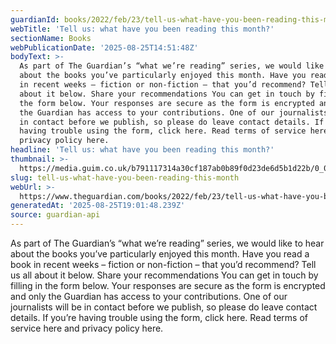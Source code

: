 ```yaml
---
guardianId: books/2022/feb/23/tell-us-what-have-you-been-reading-this-month
webTitle: 'Tell us: what have you been reading this month?'
sectionName: Books
webPublicationDate: '2025-08-25T14:51:48Z'
bodyText: >-
  As part of The Guardian’s “what we’re reading” series, we would like to hear
  about the books you’ve particularly enjoyed this month. Have you read a book
  in recent weeks – fiction or non-fiction – that you’d recommend? Tell us all
  about it below. Share your recommendations You can get in touch by filling in
  the form below. Your responses are secure as the form is encrypted and only
  the Guardian has access to your contributions. One of our journalists will be
  in contact before we publish, so please do leave contact details. If you’re
  having trouble using the form, click here. Read terms of service here and
  privacy policy here.
headline: 'Tell us: what have you been reading this month?'
thumbnail: >-
  https://media.guim.co.uk/b791117314a30cf187ab0b89f0d23de6d5b1d22b/0_0_5760_3456/500.jpg
slug: tell-us-what-have-you-been-reading-this-month
webUrl: >-
  https://www.theguardian.com/books/2022/feb/23/tell-us-what-have-you-been-reading-this-month
generatedAt: '2025-08-25T19:01:48.239Z'
source: guardian-api
---
```

As part of The Guardian’s “what we’re reading” series, we would like to hear about the books you’ve particularly enjoyed this month. Have you read a book in recent weeks – fiction or non-fiction – that you’d recommend? Tell us all about it below. Share your recommendations You can get in touch by filling in the form below. Your responses are secure as the form is encrypted and only the Guardian has access to your contributions. One of our journalists will be in contact before we publish, so please do leave contact details. If you’re having trouble using the form, click here. Read terms of service here and privacy policy here.
